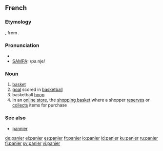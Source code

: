 ==French==
===Etymology===
{{L.|fr}} {{term|panarium|pānārium|breadbasket}}, from {{term|panis|pānis|bread}}.

===Pronunciation===
*{{IPA|/pa.nje/}}
*[[w:SAMPA|SAMPA]]: /pa.nje/

===Noun===
{{fr-noun|m}}

# [[basket]]
# [[goal]] scored in [[basketball]]
# basketball [[hoop]]
# In an [[online]] [[store]], the [[shopping basket]] where a shopper [[reserves]] or [[collects]] items for purchase

===See also===
* [[pannier]]

[[de:panier]]
[[el:panier]]
[[es:panier]]
[[fr:panier]]
[[io:panier]]
[[id:panier]]
[[ku:panier]]
[[ru:panier]]
[[fi:panier]]
[[sv:panier]]
[[vi:panier]]